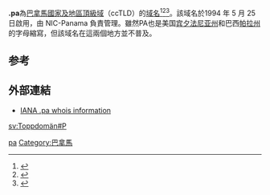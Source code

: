 '''.pa'''為[[巴拿马|巴拿馬]][[國家及地區頂級域|國家及地區頂級域]]（ccTLD）的[[域名|域名]]<ref>{{Cite book|title=常用电脑词语速查手册|last=何弘主编|first=|publisher=西安：西安出版社|year=2000|isbn=7-80594-644-2|location=|pages=201-202}}</ref><ref>{{Cite book|title=英德汉广播电视技术词典|last=（德）赫伯特·蒂尔曼（Herbert Tillmann）编；梁瑛等译|first=|publisher=北京：中国广播电视出版社|year=2002|isbn=7-5043-3793-5|location=|pages=440-442}}</ref><ref>{{Cite book|title=大学计算机基础|last=刘丕娥主编|first=|publisher=哈尔滨：哈尔滨工业大学出版社|year=2010|isbn=978-7-5603-3056-3|location=|pages=342-345}}</ref>。該域名於1994 年 5 月 25 日啟用，由 NIC-Panama 負責管理。雖然PA也是美国[[宾夕法尼亚州|宾夕法尼亚州]]和巴西[[帕拉州|帕拉州]]的字母縮寫，但該域名在這兩個地方並不普及。

== 参考 ==
{{reflist}}

== 外部連結 ==
* [http://www.iana.org/root-whois/pa.htm IANA .pa whois information]{{Wayback|url=http://www.iana.org/root-whois/pa.htm |date=20060424093034 }}

{{Internet-stub}}

{{CcTLD}}

[[Category:國家及地區頂級域|pa]]
[[Category:巴拿馬|Category:巴拿馬]]

[[sv:Toppdomän#P|sv:Toppdomän#P]]